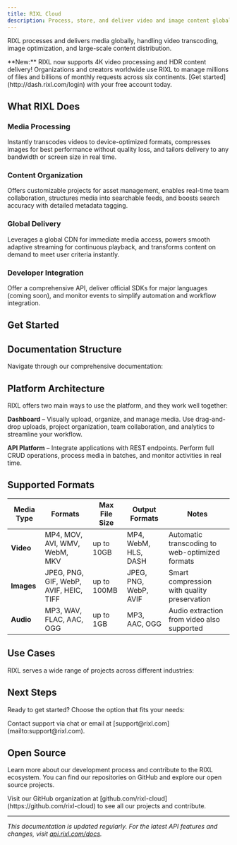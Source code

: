 ```yaml
---
title: RIXL Cloud
description: Process, store, and deliver video and image content globally with RIXL.
---
```



RIXL processes and delivers media globally, handling video transcoding, image optimization, and large-scale content distribution.

<Banner variant="success">
  **New:** RIXL now supports 4K video processing and HDR content delivery!
</Banner>

<Callout type="info" title="Global Scale">
Organizations and creators worldwide use RIXL to manage millions of files and billions of monthly requests across six continents. [Get started](http://dash.rixl.com/login) with your free account today.
</Callout>

## What RIXL Does

### Media Processing
Instantly transcodes videos to device-optimized formats, compresses images for best performance without quality loss, and tailors delivery to any bandwidth or screen size in real time.

### Content Organization
Offers customizable projects for asset management, enables real-time team collaboration, structures media into searchable feeds, and boosts search accuracy with detailed metadata tagging.

### Global Delivery
Leverages a global CDN for immediate media access, powers smooth adaptive streaming for continuous playback, and transforms content on demand to meet user criteria instantly.

### Developer Integration
Offer a comprehensive API, deliver official SDKs for major languages (coming soon), and monitor events to simplify automation and workflow integration.

## Get Started

<Cards>
    <Card
        title="Quick Start"
        description="Essential setup steps to begin using RIXL"
        href="/docs/getting-started"
    />
    <Card
        title="Dashboard Guide"
        description="Learn the web interface for visual management"
        href="/docs/dashboard/guide"
    />
    <Card
        title="Upload Media"
        description="Start processing your first videos and images"
        href="/docs/uploads"
    />
    <Card
        title="API Integration"
        description="Build with programmatic access"
        href="/docs/api-reference/overview"
    />
</Cards>

## Documentation Structure

Navigate through our comprehensive documentation:

<Files>
  <Folder name="RIXL Documentation" defaultOpen>
    <Folder name="Getting Started" defaultOpen>
      <File name="Authentication" />
      <File name="Create Project" />
      <File name="Quick Start" />
    </Folder>
    <Folder name="Uploads" defaultOpen>
      <File name="Upload Guide" />
      <File name="Videos" />
      <File name="Images" />
      <File name="Posts" />
    </Folder>
    <Folder name="Dashboard" defaultOpen>
      <File name="Guide" />
      <File name="Projects" />
      <File name="API Keys" />
      <File name="Team Management" />
    </Folder>
    <Folder name="API Reference" defaultOpen>
      <File name="Overview" />
      <File name="Endpoints" />
      <File name="Examples" />
    </Folder>
  </Folder>
</Files>

## Platform Architecture

RIXL offers two main ways to use the platform, and they work well together:

**Dashboard** – Visually upload, organize, and manage media. Use drag-and-drop uploads, project organization, team collaboration, and analytics to streamline your workflow.

**API Platform** – Integrate applications with REST endpoints. Perform full CRUD operations, process media in batches, and monitor activities in real time.

## Supported Formats

| Media Type | Formats | Max File Size | Output Formats | Notes |
|------------|---------|---------------|----------------|-------|
| **Video** | MP4, MOV, AVI, WMV, WebM, MKV | up to 10GB | MP4, WebM, HLS, DASH | Automatic transcoding to web-optimized formats |
| **Images** | JPEG, PNG, GIF, WebP, AVIF, HEIC, TIFF | up to 100MB | JPEG, PNG, WebP, AVIF | Smart compression with quality preservation |
| **Audio** | MP3, WAV, FLAC, AAC, OGG | up to 1GB | MP3, AAC, OGG | Audio extraction from video also supported |

## Use Cases

RIXL serves a wide range of projects across different industries:

<Cards>
    <Card
        title="Social Media Platforms"
        description="Handle user video uploads with automatic transcoding and optimization for different devices and network conditions."
    />
    <Card
        title="E-Learning Portals"
        description="Stream lectures and educational content with adaptive bitrate streaming for seamless learning experiences."
    />
    <Card
        title="Marketing Campaigns"
        description="Power promotional visuals with optimized images and videos that load instantly across all channels."
    />
    <Card
        title="Enterprise Training"
        description="Organize large media libraries with searchable metadata and team collaboration features."
    />
    <Card
        title="Digital Asset Management"
        description="Manage content archives with structured feeds and real-time processing capabilities."
    />
    <Card
        title="Mobile Applications"
        description="Support instant image and video processing at scale with global CDN delivery for optimal user experience."
    />
</Cards>

## Next Steps

Ready to get started? Choose the option that fits your needs:

<Cards>
    <Card
        title="Create Account & First Project"
        description="Get set up with the essentials"
        href="/docs/getting-started"
    />
    <Card
        title="Explore Examples"
        description="See practical upload and integration examples"
        href="/docs/uploads"
    />
    <Card
        title="View API Documentation"
        description="Complete reference for developers"
        href="/docs/api-reference/overview"
    />
</Cards>

<Callout type="tip" title="Need Help?">
Contact support via chat or email at [support@rixl.com](mailto:support@rixl.com).
</Callout>

## Open Source

Learn more about our development process and contribute to the RIXL ecosystem. You can find our repositories on GitHub and explore our open source projects.

<Callout type="info">
Visit our GitHub organization at [github.com/rixl-cloud](https://github.com/rixl-cloud) to see all our projects and contribute.
</Callout>

---

*This documentation is updated regularly. For the latest API features and changes, visit [api.rixl.com/docs](https://api.rixl.com/docs).*